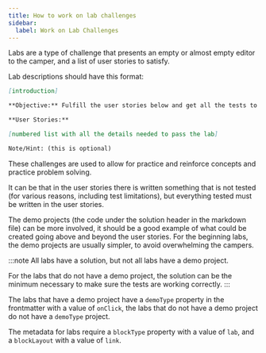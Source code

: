 ```yaml
---
title: How to work on lab challenges
sidebar:
  label: Work on Lab Challenges
---
```


Labs are a type of challenge that presents an empty or almost empty editor to the camper, and a list of user stories to satisfy.

Lab descriptions should have this format:

```md
[introduction]

**Objective:** Fulfill the user stories below and get all the tests to pass to complete the lab.

**User Stories:**

[numbered list with all the details needed to pass the lab]

Note/Hint: (this is optional)
```

These challenges are used to allow for practice and reinforce concepts and practice problem solving.

It can be that in the user stories there is written something that is not tested (for various reasons, including test limitations), but everything tested must be written in the user stories.

The demo projects (the code under the solution header in the markdown file) can be more involved, it should be a good example of what could be created going above and beyond the user stories. For the beginning labs, the demo projects are usually simpler, to avoid overwhelming the campers.

:::note
All labs have a solution, but not all labs have a demo project.

For the labs that do not have a demo project, the solution can be the minimum necessary to make sure the tests are working correctly.
:::

The labs that have a demo project have a `demoType` property in the frontmatter with a value of `onClick`, the labs that do not have a demo project do not have a `demoType` project.

The metadata for labs require a `blockType` property with a value of `lab`, and a `blockLayout` with a value of `link`.

